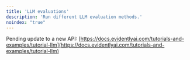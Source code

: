 ```yaml
---
title: 'LLM evaluations'
description: 'Run different LLM evaluation methods.'
noindex: "true"
---
```


Pending update to a new API:
[https://docs.evidentlyai.com/tutorials-and-examples/tutorial-llm](https://docs.evidentlyai.com/tutorials-and-examples/tutorial-llm)